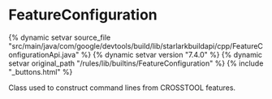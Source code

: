 <html devsite>
<head>
  <meta name="project_path" value="/_project.yaml">
  <meta name="book_path" value="/versions/7.4.0/_book.yaml">
</head>
<body>

<h1 class="page-title" id="modules.FeatureConfiguration">FeatureConfiguration</h1>

{% dynamic setvar source_file "src/main/java/com/google/devtools/build/lib/starlarkbuildapi/cpp/FeatureConfigurationApi.java" %}
{% dynamic setvar version "7.4.0" %}
{% dynamic setvar original_path "/rules/lib/builtins/FeatureConfiguration" %}
{% include "_buttons.html" %}
<!-- {% raw %} -->

Class used to construct command lines from CROSSTOOL features.



</body>
</html>

<!-- {% endraw %} -->
